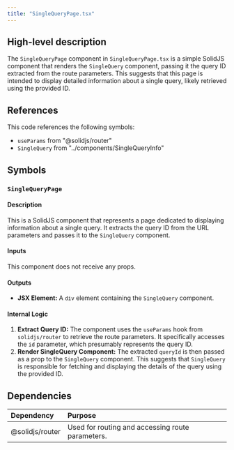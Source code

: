 ```yaml
---
title: "SingleQueryPage.tsx"
---
```


## High-level description
The `SingleQueryPage` component in `SingleQueryPage.tsx` is a simple SolidJS component that renders the `SingleQuery` component, passing it the query ID extracted from the route parameters. This suggests that this page is intended to display detailed information about a single query, likely retrieved using the provided ID. 

## References
This code references the following symbols:
- `useParams` from "@solidjs/router"
- `SingleQuery` from "../components/SingleQueryInfo"

## Symbols
### `SingleQueryPage`
#### Description
This is a SolidJS component that represents a page dedicated to displaying information about a single query. It extracts the query ID from the URL parameters and passes it to the `SingleQuery` component.

#### Inputs
This component does not receive any props.

#### Outputs
- **JSX Element:** A `div` element containing the `SingleQuery` component.

#### Internal Logic
1. **Extract Query ID:** The component uses the `useParams` hook from `solidjs/router` to retrieve the route parameters. It specifically accesses the `id` parameter, which presumably represents the query ID.
2. **Render SingleQuery Component:** The extracted `queryId` is then passed as a prop to the `SingleQuery` component. This suggests that `SingleQuery` is responsible for fetching and displaying the details of the query using the provided ID.

## Dependencies
| Dependency | Purpose |
|:-----------|:--------|
| @solidjs/router | Used for routing and accessing route parameters. |

